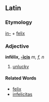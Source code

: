 ==Latin==
===Etymology===
[[in-]] + [[felix]]
===Adjective===
'''infēlix, [[Wiktionary Appendix:Latin third declension|-īcis]]''' ''m, f, n''

#[[unlucky]]
====Related Words====
*[[felix]]
*[[infelicitas]]
